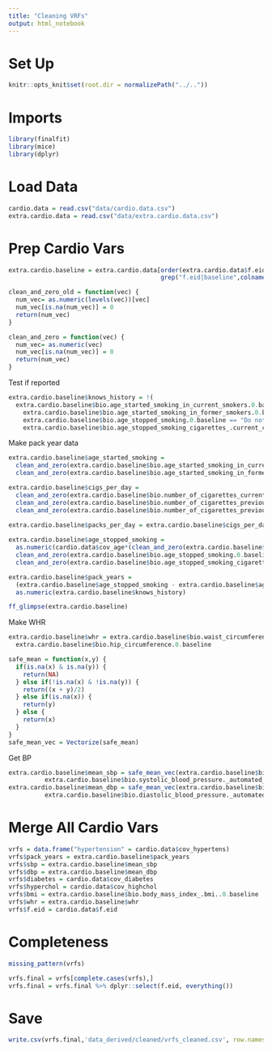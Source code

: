 ```yaml
---
title: "Cleaning VRFs"
output: html_notebook
---
```


# Set Up
```r
knitr::opts_knit$set(root.dir = normalizePath("../.."))
```

# Imports
```r
library(finalfit)
library(mice)
library(dplyr)
```

# Load Data
```r
cardio.data = read.csv("data/cardio.data.csv")
extra.cardio.data = read.csv("data/extra.cardio.data.csv")
```

# Prep Cardio Vars
```r
extra.cardio.baseline = extra.cardio.data[order(extra.cardio.data$f.eid),
                                          grep("f.eid|baseline",colnames(extra.cardio.data))]
```

```r
clean_and_zero_old = function(vec) {
  num_vec= as.numeric(levels(vec))[vec]
  num_vec[is.na(num_vec)] = 0
  return(num_vec)
}

clean_and_zero = function(vec) {
  num_vec= as.numeric(vec)
  num_vec[is.na(num_vec)] = 0
  return(num_vec)
}
```

Test if reported
```r
extra.cardio.baseline$knows_history = !(
  extra.cardio.baseline$bio.age_started_smoking_in_current_smokers.0.baseline == "Do not know" |
    extra.cardio.baseline$bio.age_started_smoking_in_former_smokers.0.baseline == "Do not know" |
    extra.cardio.baseline$bio.age_stopped_smoking.0.baseline == "Do not know" |
    extra.cardio.baseline$bio.age_stopped_smoking_cigarettes_.current_cigar.pipe_or_previous_cigarette_smoker..0.baseline == "Do not know")
```


Make pack year data
```r
extra.cardio.baseline$age_started_smoking = 
  clean_and_zero(extra.cardio.baseline$bio.age_started_smoking_in_current_smokers.0.baseline) +
  clean_and_zero(extra.cardio.baseline$bio.age_started_smoking_in_former_smokers.0.baseline) 
```

```r
extra.cardio.baseline$cigs_per_day = 
  clean_and_zero(extra.cardio.baseline$bio.number_of_cigarettes_currently_smoked_daily_.current_cigarette_smokers..0.baseline) + 
  clean_and_zero(extra.cardio.baseline$bio.number_of_cigarettes_previously_smoked_daily.0.baseline) +
  clean_and_zero(extra.cardio.baseline$bio.number_of_cigarettes_previously_smoked_daily_.current_cigar.pipe_smokers..0.baseline)

extra.cardio.baseline$packs_per_day = extra.cardio.baseline$cigs_per_day / 20
  
extra.cardio.baseline$age_stopped_smoking = 
  as.numeric(cardio.data$cov_age*(clean_and_zero(extra.cardio.baseline$bio.age_started_smoking_in_current_smokers.0.baseline)>0)) +
  clean_and_zero(extra.cardio.baseline$bio.age_stopped_smoking.0.baseline) +
  clean_and_zero(extra.cardio.baseline$bio.age_stopped_smoking_cigarettes_.current_cigar.pipe_or_previous_cigarette_smoker..0.baseline)

extra.cardio.baseline$pack_years = 
  (extra.cardio.baseline$age_stopped_smoking - extra.cardio.baseline$age_started_smoking)*extra.cardio.baseline$packs_per_day*
  as.numeric(extra.cardio.baseline$knows_history)
```

```r
ff_glimpse(extra.cardio.baseline)
```

Make WHR
```r
extra.cardio.baseline$whr = extra.cardio.baseline$bio.waist_circumference.0.baseline / 
  extra.cardio.baseline$bio.hip_circumference.0.baseline
```

```r
safe_mean = function(x,y) {
  if(is.na(x) & is.na(y)) {
    return(NA)
  } else if(!is.na(x) & !is.na(y)) {
    return((x + y)/2)
  } else if(is.na(x)) {
    return(y) 
  } else {
    return(x)
  }
}
safe_mean_vec = Vectorize(safe_mean)
```

Get BP
```r
extra.cardio.baseline$mean_sbp = safe_mean_vec(extra.cardio.baseline$bio.systolic_blood_pressure._automated_reading.0.baseline, 
          extra.cardio.baseline$bio.systolic_blood_pressure._automated_reading.1.baseline)
extra.cardio.baseline$mean_dbp = safe_mean_vec(extra.cardio.baseline$bio.diastolic_blood_pressure._automated_reading.0.baseline, 
          extra.cardio.baseline$bio.diastolic_blood_pressure._automated_reading.1.baseline)
```

# Merge All Cardio Vars
```r
vrfs = data.frame("hypertension" = cardio.data$cov_hypertens)
vrfs$pack_years = extra.cardio.baseline$pack_years
vrfs$sbp = extra.cardio.baseline$mean_sbp
vrfs$dbp = extra.cardio.baseline$mean_dbp
vrfs$diabetes = cardio.data$cov_diabetes
vrfs$hyperchol = cardio.data$cov_highchol
vrfs$bmi = extra.cardio.baseline$bio.body_mass_index_.bmi..0.baseline
vrfs$whr = extra.cardio.baseline$whr
vrfs$f.eid = cardio.data$f.eid
```

# Completeness
```r
missing_pattern(vrfs)
```


```r
vrfs.final = vrfs[complete.cases(vrfs),]
vrfs.final = vrfs.final %>% dplyr::select(f.eid, everything())
```

# Save
```r
write.csv(vrfs.final,'data_derived/cleaned/vrfs_cleaned.csv', row.names = FALSE)
```







